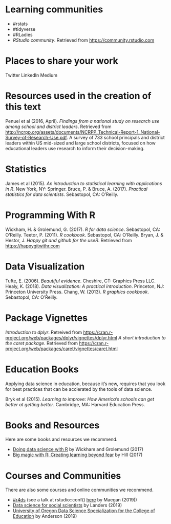 # Learning communities

 - #rstats
 - #tidyverse
 - #RLadies
 - *RStudio community*. Retrieved from [https://community.rstudio.com](https://community.rstudio.com)

# Places to share your work

Twitter
LinkedIn
Medium 

# Resources used in the creation of this text

Penuel et al (2016, April). *Findings from a national study on research use among school and district leaders*. Retrieved from [http://ncrpp.org/assets/documents/NCRPP_Technical-Report-1_National-Survey-of-Research-Use.pdf](http://ncrpp.org/assets/documents/NCRPP_Technical-Report-1_National-Survey-of-Research-Use.pdf). A survey of 733 school principals and district leaders within US mid-sized and large school districts, focused on how educational leaders use research to inform their decision-making.

# Statistics 

James et al (2015). *An introduction to statistical learning with applications in R*. New York, NY: Springer.
Bruce, P. & Bruce, A. (2017). *Practical statistics for data scientists*. Sebastopol, CA: O'Reilly.

# Programming With R

Wickham, H. & Grolemund, G. (2017). *R for data science*. Sebastopol, CA: O'Reilly.
Teetor, P. (2011). *R cookbook*. Sebastopol, CA: O'Reilly.
Bryan, J. & Hestor, J. *Happy git and github for the useR*. Retrieved from [https://happygitwithr.com](https://happygitwithr.com)

# Data Visualization 

Tufte, E. (2006). *Beautiful evidence*. Cheshire, CT: Graphics Press LLC. 
Healy, K. (2018). *Data visualization: A practical introduction*. Princeton, NJ: Princeton University Press.
Chang, W. (2013). *R graphics cookbook*. Sebastopol, CA: O'Reilly.

# Package Vignettes

*Introduction to dplyr*. Retreived from [https://cran.r-project.org/web/packages/dplyr/vignettes/dplyr.html](https://cran.r-project.org/web/packages/dplyr/vignettes/dplyr.html)
*A short introduction to the caret package*. Retrieved from [https://cran.r-project.org/web/packages/caret/vignettes/caret.html]([https://cran.r-project.org/web/packages/caret/vignettes/caret.html)

# Education Books

Applying data science in education, because it's new, requires that you look for best practices that can be acclerated by the tools of data science. 

Bryk et al (2015). *Learning to improve: How America's schools can get better at getting better*. Cambridge, MA: Harvard Education Press. 

# Books and Resources

Here are some books and resources we recommend.

  - [Doing data science with R](https://r4ds.had.co.nz/) by Wickham and
    Grolemund (2017)
  - [Big magic with R: Creating learning beyond
    fear](https://speakerdeck.com/apreshill/big-magic-with-r-creative-learning-beyond-fear)
    by Hill (2017)

# Courses and Communities

There are also some courses and online communities we recommend.

  - [\#r4ds](https://medium.com/@kierisi/r4ds-the-next-iteration-d51e0a1b0b82)
    (see a talk at rstudio::conf()
    [here](https://resources.rstudio.com/rstudio-conf-2019/r4ds-online-learning-community-improvements-to-self-taught-data-science-and-the-critical-need-for-diversity-equity-and-inclusion-in-data-science-education)
    by Maegan (2019))
  - [Data science for social scientists](http://datascience.tntlab.org/) by
    Landers (2019)
  - [University of Oregon Data Science Specialization for the College of
    Education](https://github.com/uo-datasci-specialization) by Anderson (2019)